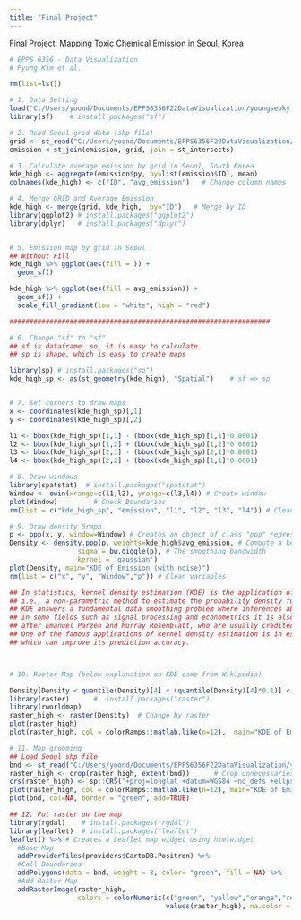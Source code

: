 ---
title: "Final Project"
---

Final Project: Mapping Toxic Chemical Emission in Seoul, Korea

```{r}
# EPPS 6356 - Data Visualization
# Pyung Kim et al.

rm(list=ls())

# 1. Data Setting
load("C:/Users/yoond/Documents/EPPS6356F22DataVisualization/youngseoky.github.io/Archive/toxic.rdata")
library(sf)    # install.packages("sf") 

# 2. Read Seoul grid data (shp file)
grid <- st_read("C:/Users/yoond/Documents/EPPS6356F22DataVisualization/youngseoky.github.io/Archive/sigun_grid/seoul.shp")  
emission <-st_join(emission, grid, join = st_intersects)

# 3. Calculate average emission by grid in Seuol, South Korea 
kde_high <- aggregate(emission$py, by=list(emission$ID), mean)
colnames(kde_high) <- c("ID", "avg_emission")   # Change column names

# 4. Merge GRID and Average Emission
kde_high <- merge(grid, kde_high,  by="ID")   # Merge by ID
library(ggplot2) # install.packages("ggplot2")
library(dplyr)   # install.packages("dplyr")


# 5. Emission map by grid in Seoul
## Without Fill
kde_high %>% ggplot(aes(fill = )) + 
  geom_sf()

kde_high %>% ggplot(aes(fill = avg_emission)) + 
  geom_sf() + 
  scale_fill_gradient(low = "white", high = "red")

#################################################################

# 6. Change "sf" to "sf"
## sf is dataframe. so, it is easy to calculate.
## sp is shape, which is easy to create maps

library(sp) # install.packages("sp")
kde_high_sp <- as(st_geometry(kde_high), "Spatial")    # sf => sp


# 7. Set corners to draw maps
x <- coordinates(kde_high_sp)[,1]
y <- coordinates(kde_high_sp)[,2] 

l1 <- bbox(kde_high_sp)[1,1] - (bbox(kde_high_sp)[1,1]*0.0001)
l2 <- bbox(kde_high_sp)[1,2] + (bbox(kde_high_sp)[1,2]*0.0001)
l3 <- bbox(kde_high_sp)[2,1] - (bbox(kde_high_sp)[2,1]*0.0001)
l4 <- bbox(kde_high_sp)[2,2] + (bbox(kde_high_sp)[1,1]*0.0001)

# 8. Draw windows
library(spatstat)  # install.packages("spatstat")
Window <- owin(xrange=c(l1,l2), yrange=c(l3,l4)) # Create window
plot(Window)         # Check Boundaries
rm(list = c("kde_high_sp", "emission", "l1", "l2", "l3", "l4")) # Clean variables

# 9. Draw density Graph
p <- ppp(x, y, window=Window) # Creates an object of class "ppp" representing a point pattern dataset in the two-dimensional plane.
Density <- density.ppp(p, weights=kde_high$avg_emission, # Compute a kernel smoothed intensity function from a point pattern.
                 sigma = bw.diggle(p), # The smoothing bandwidth
                 kernel = 'gaussian')  
plot(Density, main="KDE of Emission (with noise)")
rm(list = c("x", "y", "Window","p")) # Clean variables

## In statistics, kernel density estimation (KDE) is the application of kernel smoothing for probability density estimation, 
## i.e., a non-parametric method to estimate the probability density function of a random variable based on kernels as weights. 
## KDE answers a fundamental data smoothing problem where inferences about the population are made, based on a finite data sample. 
## In some fields such as signal processing and econometrics it is also termed the Parzen???Rosenblatt window method, 
## after Emanuel Parzen and Murray Rosenblatt, who are usually credited with independently creating it in its current form.
## One of the famous applications of kernel density estimation is in estimating the class-conditional marginal densities of data when using a naive Bayes classifier,
## which can improve its prediction accuracy.



# 10. Raster Map (below explanation on KDE came from Wikipedia)

Density[Density < quantile(Density)[4] + (quantile(Density)[4]*0.1)] <- NA   # Erase Noise
library(raster)      #  install.packages("raster")
library(rworldmap)
raster_high <- raster(Density)  # Change by raster
plot(raster_high)
plot(raster_high, col = colorRamps::matlab.like(n=12),  main="KDE of Emission (w/o noise)")

# 11. Map grooming
## Load Seoul shp file
bnd <- st_read("C:/Users/yoond/Documents/EPPS6356F22DataVisualization/youngseoky.github.io/Archive/sigun_bnd/seoul.shp")
raster_high <- crop(raster_high, extent(bnd))      # Crop unnecessaries
crs(raster_high) <- sp::CRS("+proj=longlat +datum=WGS84 +no_defs +ellps=WGS84 + towgs84=0,0,0") # Define coordinates
plot(raster_high, col = colorRamps::matlab.like(n=12), main="KDE of Emission (w/o noise)")
plot(bnd, col=NA, border = "green", add=TRUE)

## 12. Put raster on the map
library(rgdal)    # install.packages("rgdal")
library(leaflet)  # install.packages("leaflet")
leaflet() %>% # Creates a Leaflet map widget using htmlwidget
  #Base Map
  addProviderTiles(providers$CartoDB.Positron) %>% 
  #Call Boundaries
  addPolygons(data = bnd, weight = 3, color= "green", fill = NA) %>% 
  #Add Raster Map
  addRasterImage(raster_high, 
                 colors = colorNumeric(c("green", "yellow","orange","red"), 
                                       values(raster_high), na.color = "transparent"), opacity = 0.4)  
```
